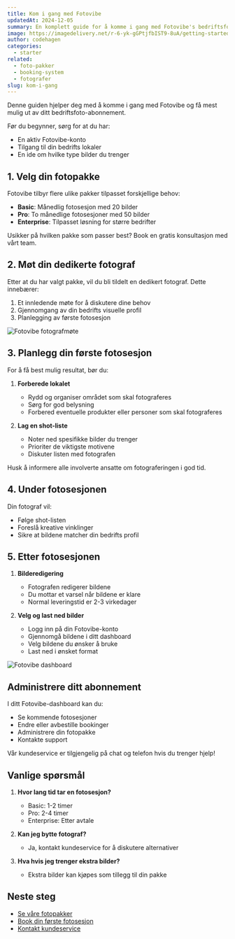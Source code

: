 ```yaml
---
title: Kom i gang med Fotovibe
updatedAt: 2024-12-05
summary: En komplett guide for å komme i gang med Fotovibe's bedriftsfotografering på abonnement.
image: https://imagedelivery.net/r-6-yk-gGPtjfbIST9-8uA/getting-started/public
author: codehagen
categories:
  - starter
related:
  - foto-pakker
  - booking-system
  - fotografer
slug: kom-i-gang
---
```


Denne guiden hjelper deg med å komme i gang med Fotovibe og få mest mulig ut av ditt bedriftsfoto-abonnement.

<Prerequisites>
Før du begynner, sørg for at du har:

- En aktiv Fotovibe-konto
- Tilgang til din bedrifts lokaler
- En ide om hvilke type bilder du trenger
</Prerequisites>

## 1. Velg din fotopakke

Fotovibe tilbyr flere ulike pakker tilpasset forskjellige behov:

- **Basic**: Månedlig fotosesjon med 20 bilder
- **Pro**: To månedlige fotosesjoner med 50 bilder
- **Enterprise**: Tilpasset løsning for større bedrifter

<Note variant="info">
  Usikker på hvilken pakke som passer best? Book en gratis konsultasjon med vårt team.
</Note>

## 2. Møt din dedikerte fotograf

Etter at du har valgt pakke, vil du bli tildelt en dedikert fotograf. Dette innebærer:

1. Et innledende møte for å diskutere dine behov
2. Gjennomgang av din bedrifts visuelle profil
3. Planlegging av første fotosesjon

<Image
  alt="Fotovibe fotografmøte"
  src="https://imagedelivery.net/r-6-yk-gGPtjfbIST9-8uA/photographer-meeting/public"
  width={800}
  height={400}
/>

## 3. Planlegg din første fotosesjon

For å få best mulig resultat, bør du:

1. **Forberede lokalet**
   - Rydd og organiser området som skal fotograferes
   - Sørg for god belysning
   - Forbered eventuelle produkter eller personer som skal fotograferes

2. **Lag en shot-liste**
   - Noter ned spesifikke bilder du trenger
   - Prioriter de viktigste motivene
   - Diskuter listen med fotografen

<Note variant="warning">
  Husk å informere alle involverte ansatte om fotograferingen i god tid.
</Note>

## 4. Under fotosesjonen

Din fotograf vil:
- Følge shot-listen
- Foreslå kreative vinklinger
- Sikre at bildene matcher din bedrifts profil

## 5. Etter fotosesjonen

1. **Bilderedigering**
   - Fotografen redigerer bildene
   - Du mottar et varsel når bildene er klare
   - Normal leveringstid er 2-3 virkedager

2. **Velg og last ned bilder**
   - Logg inn på din Fotovibe-konto
   - Gjennomgå bildene i ditt dashboard
   - Velg bildene du ønsker å bruke
   - Last ned i ønsket format

<Image
  alt="Fotovibe dashboard"
  src="https://imagedelivery.net/r-6-yk-gGPtjfbIST9-8uA/dashboard-preview/public"
  width={1200}
  height={600}
/>

## Administrere ditt abonnement

I ditt Fotovibe-dashboard kan du:
- Se kommende fotosesjoner
- Endre eller avbestille bookinger
- Administrere din fotopakke
- Kontakte support

<Note variant="success">
  Vår kundeservice er tilgjengelig på chat og telefon hvis du trenger hjelp!
</Note>

## Vanlige spørsmål

1. **Hvor lang tid tar en fotosesjon?**
   - Basic: 1-2 timer
   - Pro: 2-4 timer
   - Enterprise: Etter avtale

2. **Kan jeg bytte fotograf?**
   - Ja, kontakt kundeservice for å diskutere alternativer

3. **Hva hvis jeg trenger ekstra bilder?**
   - Ekstra bilder kan kjøpes som tillegg til din pakke

## Neste steg

- [Se våre fotopakker](/)
- [Book din første fotosesjon](/booking)
- [Kontakt kundeservice](/kundeservice) 